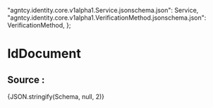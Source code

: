 
  "agntcy.identity.core.v1alpha1.Service.jsonschema.json": Service,
  "agntcy.identity.core.v1alpha1.VerificationMethod.jsonschema.json": VerificationMethod,
};

# IdDocument
<JSONSchemaViewer schema={Schema} resolverOptions={resolverOptions} />

## Source :
<CodeBlock language="json-schema">{JSON.stringify(Schema, null, 2)}</CodeBlock>
